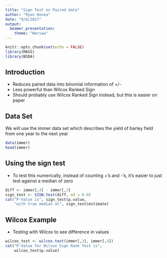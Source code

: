 ```yaml
---
title: "Sign Test on Paired data"
author: "Ryan Honea"
date: "9/6/2017"
output: 
  beamer_presentation:
    theme: "Warsaw"
---
```


```r
knitr::opts_chunk$set(echo = FALSE)
library(MASS)
library(BSDA)
```

## Introduction

* Reduces paired data into binomial information of +/-
* Less powerful than Wilcox Ranked Sign
* Should probably use Wilcox Ranked Sign instead, but this is easier on paper

## Data Set
We will use the immer data set which describes the yield of barley field from one year to the next year
```r
data(immer)
head(immer)
```

## Using the sign test
* To test this numerically, instead of counting +'s and -'s, it's easier to just test against a median of zero
```r
diff <- immer[,4] - immer[,3]
sign_test <- SIGN.test(diff, md = 0.0)
cat("P-Value is", sign_test$p.value, 
    "with true median at", sign_test$estimate)
```

## Wilcox Example
* Testing with Wilcox to see difference in values
```r
wilcox_test <- wilcox.test(immer[,3], immer[,4])
cat("P-Value for Wilcox Sign Rank Test is",
    wilcox_test$p.value)
```